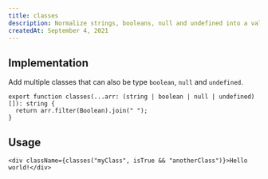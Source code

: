 ```yaml
---
title: classes
description: Normalize strings, booleans, null and undefined into a valid React className string
createdAt: September 4, 2021
---
```


## Implementation

Add multiple classes that can also be type `boolean`, `null` and `undefined`.

```tsx title="src/util/classes.ts"
export function classes(...arr: (string | boolean | null | undefined)[]): string {
  return arr.filter(Boolean).join(" ");
}
```

## Usage

```tsx {2}
<div className={classes("myClass", isTrue && "anotherClass")}>Hello world!</div>
```
